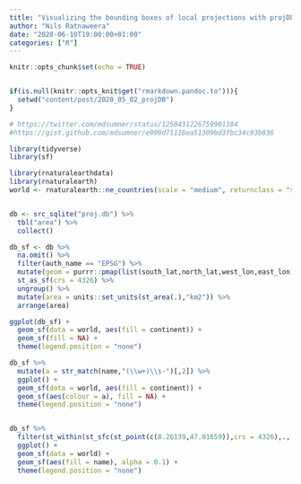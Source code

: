 ```yaml
---
title: "Visualizing the bounding boxes of local projections with projDB"
author: "Nils Ratnaweera"
date: "2020-06-10T19:00:00+01:00"
categories: ["R"]
---
```


```r
knitr::opts_chunk$set(echo = TRUE)


if(is.null(knitr::opts_knit$get("rmarkdown.pandoc.to"))){
  setwd("content/post/2020_05_02_projDB")
}

# https://twitter.com/mdsumner/status/1250431226759901184
#https://gist.github.com/mdsumner/e909d71118ea51309bd3fbc34c93b836

```

```r
library(tidyverse)
library(sf)

library(rnaturalearthdata)
library(rnaturalearth)
world <- rnaturalearth::ne_countries(scale = "medium", returnclass = "sf")


db <- src_sqlite("proj.db") %>%
  tbl("area") %>%
  collect()

db_sf <- db %>%
  na.omit() %>%
  filter(auth_name == "EPSG") %>%
  mutate(geom = purrr::pmap(list(south_lat,north_lat,west_lon,east_lon),function(ymin,ymax,xmin,xmax){st_polygon(list(matrix(c(xmin,ymin,xmax,ymin,xmax,ymax,xmin,ymax,xmin,ymin),ncol = 2,byrow = TRUE)))})) %>%
  st_as_sf(crs = 4326) %>%
  ungroup() %>%
  mutate(area = units::set_units(st_area(.),"km2")) %>%
  arrange(area)

ggplot(db_sf) + 
  geom_sf(data = world, aes(fill = continent)) +
  geom_sf(fill = NA) +
  theme(legend.position = "none")

db_sf %>%
  mutate(a = str_match(name,"(\\w+)\\s-")[,2]) %>%
  ggplot() +
  geom_sf(data = world, aes(fill = continent)) +
  geom_sf(aes(colour = a), fill = NA) +
  theme(legend.position = "none")


db_sf %>% 
  filter(st_within(st_sfc(st_point(c(8.26139,47.01659)),crs = 4326),., sparse = FALSE)[1,]) %>%
  ggplot() + 
  geom_sf(data = world) +
  geom_sf(aes(fill = name), alpha = 0.1) +
  theme(legend.position = "none")
```

